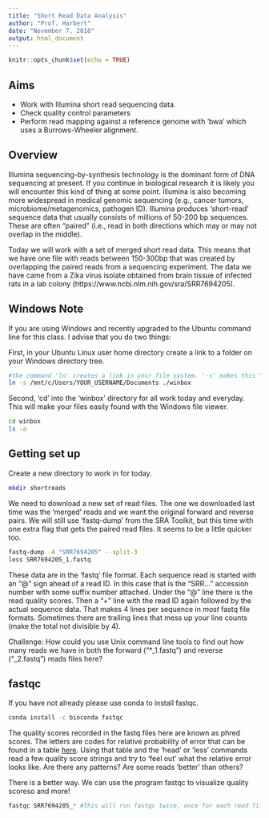 ```yaml
---
title: "Short Read Data Analysis"
author: "Prof. Harbert"
date: "November 7, 2018"
output: html_document
---
```


```r
knitr::opts_chunk$set(echo = TRUE)
```

## Aims

+ Work with Illumina short read sequencing data.
+ Check quality control parameters
+ Perform read mapping against a reference genome with 'bwa' which uses a Burrows-Wheeler alignment.

## Overview

Illumina sequencing-by-synthesis technology is the dominant form of DNA sequencing at present. If you continue in biological research it is likely you will encounter this kind of thing at some point. Illumina is also becoming more widespread in medical genomic sequencing (e.g., cancer tumors, microbiome/metagenomics, pathogen ID). Illumina produces 'short-read' sequence data that usually consists of millions of 50-200 bp sequences. These are often "paired" (i.e., read in both directions which may or may not overlap in the middle). 

Today we will work with a set of merged short read data. This means that we have one file with reads between 150-300bp that was created by overlapping the paired reads from a sequencing experiment. The data we have came from a Zika virus isolate obtained from brain tissue of infected rats in a lab colony (https://www.ncbi.nlm.nih.gov/sra/SRR7694205). 

## Windows Note

If you are using Windows and recently upgraded to the Ubuntu command line for this class. I advise that you do two things:

First, in your Ubuntu Linux user home directory create a link to a folder on your Windows directory tree.

```bash
#the command 'ln' creates a link in your file system. '-s' makes this "symbolic" meaning nothing is actually copied but the link just passes you to the other location.
ln -s /mnt/c/Users/YOUR_USERNAME/Documents ./winbox

```

Second, 'cd' into the 'winbox' directory for all work today and everyday. This will make your files easily found with the Windows file viewer.

```bash
cd winbox
ls -a
```


## Getting set up

Create a new directory to work in for today.

```bash
mkdir shortreads

```

We need to download a new set of read files. The one we downloaded last time was the 'merged' reads and we want the original forward and reverse pairs. We will still use 'fastq-dump' from the SRA Toolkit, but this time with one extra flag that gets the paired read files. It seems to be a little quicker too.

```bash
fastq-dump -A "SRR7694205" --split-3
less SRR7694205_1.fastq

```

These data are in the 'fastq' file format. Each sequence read is started with an "@" sign ahead of a read ID. In this case that is the "SRR..." accession number with some suffix number attached. Under the "@" line there is the read quality scores. Then a "+" line with the read ID again followed by the actual sequence data. That makes 4 lines per sequence in *most* fastq file formats. Sometimes there are trailing lines that mess up your line counts (make the total not divisible by 4). 

Challenge: How could you use Unix command line tools to find out how many reads we have in both the forward ("*_1.fastq") and reverse ("_2.fastq") reads files here?


## fastqc

If you have not already please use conda to install fastqc.

```bash
conda install -c bioconda fastqc
```

The quality scores recorded in the fastq files here are known as phred scores. The letters are codes for relative probability of error that can be found in a table [here](https://www.drive5.com/usearch/manual/quality_score.html). Using that table and the 'head' or 'less' commands read a few quality score strings and try to 'feel out' what the relative error looks like. Are there any patterns? Are some reads 'better' than others?


There is a better way. We can use the program fastqc to visualize quality scoreso and more!

```bash
fastqc SRR7694205_* #This will run fastqc twice, once for each read file


```



